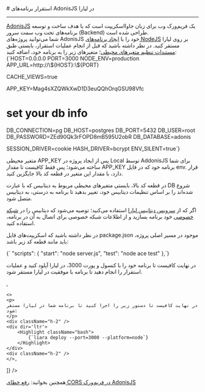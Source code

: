 
<Layout>
# استقرار برنامه‌های AdonisJS در لیارا
<hr className="mb-2" />
<a className="blue-link" href="https://docs.adonisjs.com/guides/preface/introduction">AdonisJS</a> یک فریم‌ورک وب برای زبان جاوااسکریپت است که با هدف ساخت و توسعه برنامه‌های تحت وب سمت سرور (Backend) طراحی شده است.  
<div className='h-2' />
شما می‌توانید پروژه‌های AdonisJS خود را با <a href="../how-tos/create-app" className="blue-link">ایجاد برنامه‌های NodeJS</a> بر روی لیارا مستقر کنید.
در نظر داشته باشید که قبل از انجام عملیات استقرار، بایستی طبق <a href="../../../details/envs" className="blue-link">مستندات تنظیم متغیرهای محیطی</a>؛ متغیرهای زیر را به برنامه خود، اضافه کنید:

<div className="h-2" />
<div dir='ltr'>
    <Highlight className="bash">
        {`HOST=0.0.0.0
PORT=3000
NODE_ENV=production
APP_URL=http://\${HOST}:\${PORT}

CACHE_VIEWS=true

APP_KEY=Mag4sXZQWkXwD1D3euQQhOrqGSU98Vfc 

# set your db info
DB_CONNECTION=pg
DB_HOST=postgres
DB_PORT=5432
DB_USER=root
DB_PASSWORD=ZEd90Qk3rFOPD8mB595U2obR
DB_DATABASE=adonis

SESSION_DRIVER=cookie
HASH_DRIVER=bcrypt
ENV_SILENT=true`}
    </Highlight>
</div>
<div className="h-2" />
<Alert variant="info">
<p>
متغیر محیطی <Important>APP_KEY</Important> پس از ایجاد پروژه در Local توسط AddonisJS برای شما ساخته می‌شود؛ پس فقط کافیست تا مقدار APP_KEY برنامه خود که در فایل <Important>env.</Important> قرار دارد، با مقدار این متغیر در قطعه کد بالا جایگزین کنید.
</p>
</Alert>
<Alert variant="warning">
<p>
در قطعه کد بالا، بایستی متغیرهای محیطی مربوط به دیتابیس که با عبارت <Important>DB</Important> شروع شده‌اند را بر اساس تنظیمات دیتابیس خود، تغییر بدهید تا برنامه به درستی، به دیتابیس متصل شود.
</p>
</Alert>
<Alert variant="success">
<p>
اگر که از <a href="../../../../dbaas/about" className="blue-link">سرویس دیتابیس لیارا</a> استفاده می‌کنید؛ توصیه می‌شود که دیتابیس را در <a href="../../../details/private-networks" className="blue-link">شبکه خصوصی</a> خود برنامه بسازید و از اطلاعات شبکه خصوصی برای اتصال به آن در برنامه، استفاده کنید. 
</p>
</Alert>

در نظر داشته باشید که اسکریپت‌های فایل <Important>package.json</Important> موجود در مسیر اصلی پروژه، باید مانند قطعه کد زیر باشد:
<div className="h-2" />
<div dir='ltr'>
    <Highlight className="json">
        {`  "scripts": {
    "start": "node server.js",
    "test": "node ace test"
  },`}
    </Highlight>
</div>
<div className="h-2" />

<Section id="deploy" title="استقرار برنامه" />
<Tabs 
    tabs={["Liara Console", "Liara CLI"]} 
    content={[
    <>
    <p>در نهایت کافیست تا برنامه خود را با کنسول و پورت 3000، در لیارا آپلود کنید و عملیات استقرار را انجام دهید تا برنامه با موفقیت در لیارا مستقر شود.</p>
    </>,

    <>
    <p>
    در نهایت کافیست تا دستور زیر را اجرا کنید تا برنامه شما در لیارا مستقر شود:
    </p>
    <div className="h-2" />
    <div dir='ltr'>
        <Highlight className="bash">
            {`liara deploy --port=3000 --platform=node`}
        </Highlight>
    </div>
    <div className="h-2" />
    </>,

]} 
/>
<Alert variant="success">
<p>
همچنین بخوانید: <a href="../fix-common-errors/cors-error/adonisjs" className="blue-link">رفع خطای CORS در فریم‌ورک AdonisJS</a>
</p>
</Alert>

</Layout>